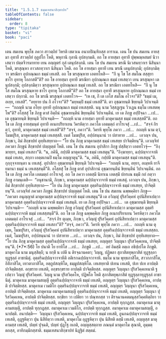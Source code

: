 ```yaml
---
title: "1.5.1.7 ธมฺมเทสนาสิกฺขาปท"
tableOfContents: false
sidebar:
  order: 8
type: "tipitaka"
basket: "vi"
book: "paci"
---
```



<DynamicBreadcrumb />

<Division number="60" book="paci">

<Paragraph number="197" book="paci">
เตน สมเยน พุทฺโธ ภควา สาวตฺถิยํ วิหรติ เชตวเน อนาถปิณฺฑิกสฺส อาราเม. เตน โข ปน สมเยน อายสฺมา อุทายี สาวตฺถิยํ กุลูปโก โหติ, พหุกานิ กุลานิ อุปสงฺกมติ. อถ โข อายสฺมา อุทายี ปุพฺพณฺหสมยํ นิวาเสตฺวา ปตฺตจีวรมาทาย เยน อญฺญตรํ กุลํ เตนุปสงฺกมิ. เตน โข ปน สมเยน ฆรณี นิเวสนทฺวาเร นิสินฺนา โหติ, ฆรสุณฺหา อาวสถทฺวาเร นิสินฺนา โหติ. อถ โข อายสฺมา อุทายี เยน ฆรณี เตนุปสงฺกมิ; อุปสงฺกมิตฺวา ฆรณิยา อุปกณฺณเก ธมฺมํ เทเสสิ. อถ โข ฆรสุณฺหาย เอตทโหสิ—  “กึ นุ โข โส สมโณ สสฺสุยา ชาโร อุทาหุ โอภาสตี”ติ?
</Paragraph>

<Paragraph number="198" book="paci">
อถ โข อายสฺมา อุทายี ฆรณิยา อุปกณฺณเก ธมฺมํ เทเสตฺวา เยน ฆรสุณฺหา เตนุปสงฺกมิ; อุปสงฺกมิตฺวา ฆรสุณฺหาย อุปกณฺณเก ธมฺมํ เทเสสิ. อถ โข ฆรณิยา เอตทโหสิ—  “กึ นุ โข โส สมโณ ฆรสุณฺหาย ชาโร อุทาหุ โอภาสตี”ติ? อถ โข อายสฺมา อุทายี ฆรสุณฺหาย อุปกณฺณเก ธมฺมํ เทเสตฺวา ปกฺกามิ. อถ โข ฆรณี ฆรสุณฺหํ เอตทโวจ—  “เห เช, กึ เต เอโส สมโณ อโวจา”ติ? “ธมฺมํ เม, อเยฺย, เทเสสิ”. “อยฺยาย ปน กึ อโวจา”ติ? “มยฺหมฺปิ ธมฺมํ เทเสสี”ติ. ตา อุชฺฌายนฺติ ขิยฺยนฺติ วิปาเจนฺติ—  “กถญฺหิ นาม อโยฺย อุทายี อุปกณฺณเก ธมฺมํ เทเสสฺสติ. นนุ นาม วิสฺสฏฺเฐน วิวเฏน ธมฺโม เทเสตพฺโพ”ติ?
</Paragraph>

<Paragraph number="199" book="paci">
อโสฺสสุํ โข ภิกฺขู ตาสํ อิตฺถีนํ อุชฺฌายนฺตีนํ ขิยฺยนฺตีนํ วิปาเจนฺตีนํ. เย เต ภิกฺขู อปฺปิจฺฉา …เป…  เต อุชฺฌายนฺติ ขิยฺยนฺติ วิปาเจนฺติ—  “กถญฺหิ นาม อายสฺมา อุทายี มาตุคามสฺส ธมฺมํ เทเสสฺสตี”ติ.
</Paragraph>

<Paragraph number="200" book="paci">
อถ โข เต ภิกฺขู อายสฺมนฺตํ อุทายึ อเนกปริยาเยน วิครหิตฺวา ภควโต เอตมตฺถํ อาโรเจสุํ …เป…  “สจฺจํ กิร ตฺวํ, อุทายิ, มาตุคามสฺส ธมฺมํ เทเสสี”ติ? “สจฺจํ, ภควา”ติ. วิครหิ พุทฺโธ ภควา …เป…  กถญฺหิ นาม ตฺวํ, โมฆปุริส, มาตุคามสฺส ธมฺมํ เทเสสฺสสิ. เนตํ โมฆปุริส, อปฺปสนฺนานํ วา ปสาทาย …เป…  เอวญฺจ ปน, ภิกฺขเว, อิมํ สิกฺขาปทํ อุทฺทิเสยฺยาถ—
</Paragraph>

<Paragraph number="201" book="paci">
<Emphasis>“โย ปน ภิกฺขุ มาตุคามสฺส ธมฺมํ เทเสยฺย ปาจิตฺติยนฺ”</Emphasis>ติ.
</Paragraph>

<Paragraph number="202" book="paci">
เอวญฺจิทํ ภควตา ภิกฺขูนํ สิกฺขาปทํ ปญฺญตฺตํ โหติ.
</Paragraph>

</Division>
<Division number="61" book="paci">

<Paragraph number="203" book="paci">
เตน โข ปน สมเยน อุปาสิกา ภิกฺขู ปสฺสิตฺวา เอตทโวจุํ—  “อิงฺฆายฺยา, ธมฺมํ เทเสถา”ติ. “น, ภคินี, กปฺปติ มาตุคามสฺส ธมฺมํ เทเสตุนฺ”ติ. “อิงฺฆายฺยา, ฉปฺปญฺจวาจาหิ ธมฺมํ เทเสถ, สกฺกา เอตฺตเกนปิ ธมฺโม อญฺญาตุนฺ”ติ. “น, ภคินี, กปฺปติ มาตุคามสฺส ธมฺมํ เทเสตุนฺ”ติ. กุกฺกุจฺจายนฺตา น เทเสสุํ. อุปาสิกา อุชฺฌายนฺติ ขิยฺยนฺติ วิปาเจนฺติ—  “กถญฺหิ นาม, อยฺยา, อเมฺหหิ ยาจียมานา ธมฺมํ น เทเสสฺสนฺตี”ติ.
</Paragraph>

<Paragraph number="204" book="paci">
อโสฺสสุํ โข ภิกฺขู ตาสํ อุปาสิกานํ อุชฺฌายนฺตีนํ ขิยฺยนฺตีนํ วิปาเจนฺตีนํ. อถ โข เต ภิกฺขู ภควโต เอตมตฺถํ อาโรเจสุํ. อถ โข ภควา เอตสฺมึ นิทาเน เอตสฺมึ ปกรเณ ธมฺมึ กถํ กตฺวา ภิกฺขู อามนฺเตสิ—  “อนุชานามิ, ภิกฺขเว, มาตุคามสฺส ฉปฺปญฺจวาจาหิ ธมฺมํ เทเสตุํ. เอวญฺจ ปน, ภิกฺขเว, อิมํ สิกฺขาปทํ อุทฺทิเสยฺยาถ—
</Paragraph>

<Paragraph number="205" book="paci">
<Emphasis>“โย ปน ภิกฺขู มาตุคามสฺส อุตฺตริฉปฺปญฺจวาจาหิ ธมฺมํ เทเสยฺย, ปาจิตฺติยนฺ”</Emphasis>ติ.
</Paragraph>

<Paragraph number="206" book="paci">
เอวญฺจิทํ ภควตา ภิกฺขูนํ สิกฺขาปทํ ปญฺญตฺตํ โหติ.
</Paragraph>

</Division>
<Division number="62" book="paci">

<Paragraph number="207" book="paci">
เตน โข ปน สมเยน ฉพฺพคฺคิยา ภิกฺขู—  “ภควตา อนุญฺญาตํ มาตุคามสฺส ฉปฺปญฺจวาจาหิ ธมฺมํ เทเสตุนฺ”ติ เต อวิญฺญุํ ปุริสวิคฺคหํ อุปนิสีทาเปตฺวา มาตุคามสฺส อุตฺตริฉปฺปญฺจวาจาหิ ธมฺมํ เทเสนฺติ. เย เต ภิกฺขู อปฺปิจฺฉา …เป…  เต อุชฺฌายนฺติ ขิยฺยนฺติ วิปาเจนฺติ—  “กถญฺหิ นาม ฉพฺพคฺคิยา ภิกฺขู อวิญฺญุํ ปุริสวิคฺคหํ อุปนิสีทาเปตฺวา มาตุคามสฺส อุตฺตริฉปฺปญฺจวาจาหิ ธมฺมํ เทเสสฺสนฺตี”ติ.
</Paragraph>

<Paragraph number="208" book="paci">
อถ โข เต ภิกฺขู ฉพฺพคฺคิเย ภิกฺขู อเนกปริยาเยน วิครหิตฺวา ภควโต เอตมตฺถํ อาโรเจสุํ …เป…  “สจฺจํ กิร ตุเมฺห, ภิกฺขเว, อวิญฺญุํ ปุริสวิคฺคหํ อุปนิสีทาเปตฺวา มาตุคามสฺส อุตฺตริฉปฺปญฺจวาจาหิ ธมฺมํ เทเสถา”ติ? “สจฺจํ, ภควา”ติ. วิครหิ พุทฺโธ ภควา …เป…  กถญฺหิ นาม ตุเมฺห, โมฆปุริสา, อวิญฺญุํ ปุริสวิคฺคหํ อุปนิสีทาเปตฺวา มาตุคามสฺส อุตฺตริฉปฺปญฺจวาจาหิ ธมฺมํ เทเสสฺสถ. เนตํ, โมฆปุริสา, อปฺปสนฺนานํ วา ปสาทาย …เป…  เอวญฺจ ปน, ภิกฺขเว, อิมํ สิกฺขาปทํ อุทฺทิเสยฺยาถ—
</Paragraph>

</Division>
<Division number="63" book="paci">

<Paragraph number="209" book="paci">
<Emphasis>“โย ปน ภิกฺขุ มาตุคามสฺส อุตฺตริฉปฺปญฺจวาจาหิ ธมฺมํ เทเสยฺย, อญฺญตฺร วิญฺญุนา ปุริสวิคฺคเหน, ปาจิตฺติยนฺ”</Emphasis>ติ. (*7*:<Emphasis>56</Emphasis>)
</Paragraph>

</Division>
<Division number="64" book="paci">

<Paragraph number="210" book="paci">
<Emphasis>โย ปนา</Emphasis>ติ โย ยาทิโส …เป…  <Emphasis>ภิกฺขู</Emphasis>ติ …เป…  อยํ อิมสฺมึ อตฺเถ อธิปฺเปโต ภิกฺขูติ.
</Paragraph>

<Paragraph number="211" book="paci">
<Emphasis>มาตุคาโม</Emphasis> นาม มนุสฺสิตฺถี; น ยกฺขี น เปตี น ติรจฺฉานคตา; วิญฺญู, ปฏิพลา สุภาสิตทุพฺภาสิตํ ทุฏฺฐุลฺลาทุฏฺฐุลฺลํ อาชานิตุํ.
</Paragraph>

<Paragraph number="212" book="paci">
<Emphasis>อุตฺตริฉปฺปญฺจวาจาหี</Emphasis>ติ อติเรกฉปฺปญฺจวาจาหิ.
</Paragraph>

<Paragraph number="213" book="paci">
<Emphasis>ธมฺโม</Emphasis> นาม พุทฺธภาสิโต, สาวกภาสิโต, อิสิภาสิโต, เทวตาภาสิโต, อตฺถูปสญฺหิโต, ธมฺมูปสญฺหิโต.
</Paragraph>

<Paragraph number="214" book="paci">
<Emphasis>เทเสยฺยา</Emphasis>ติ ปเทน เทเสติ, ปเท ปเท อาปตฺติ ปาจิตฺติยสฺส. อกฺขราย เทเสติ, อกฺขรกฺขราย อาปตฺติ ปาจิตฺติยสฺส.
</Paragraph>

<Paragraph number="215" book="paci">
<Emphasis>อญฺญตฺร วิญฺญุนา ปุริสวิคฺคเหนา</Emphasis>ติ ฐเปตฺวา วิญฺญุํ ปุริสวิคฺคหํ. วิญฺญู นาม ปุริสวิคฺคโห, ปฏิพโล โหติ สุภาสิตทุพฺภาสิตํ ทุฏฺฐุลฺลาทุฏฺฐุลฺลํ อาชานิตุํ.
</Paragraph>

</Division>
<Division number="65" book="paci">

<Paragraph number="216" book="paci">
มาตุคาเม มาตุคามสญฺญี อุตฺตริฉปฺปญฺจวาจาหิ ธมฺมํ เทเสติ, อญฺญตฺร วิญฺญุนา ปุริสวิคฺคเหน, อาปตฺติ ปาจิตฺติยสฺส. มาตุคาเม เวมติโก อุตฺตริฉปฺปญฺจวาจาหิ ธมฺมํ เทเสติ, อญฺญตฺร วิญฺญุนา ปุริสวิคฺคเหน, อาปตฺติ ปาจิตฺติยสฺส. มาตุคาเม อมาตุคามสญฺญี อุตฺตริฉปฺปญฺจวาจาหิ ธมฺมํ เทเสติ, อญฺญตฺร วิญฺญุนา ปุริสวิคฺคเหน, อาปตฺติ ปาจิตฺติยสฺส.
</Paragraph>

<Paragraph number="217" book="paci">
ยกฺขิยา วา เปติยา วา ปณฺฑกสฺส วา ติรจฺฉานคตมนุสฺสวิคฺคหิตฺถิยา วา อุตฺตริฉปฺปญฺจวาจาหิ ธมฺมํ เทเสติ, อญฺญตฺร วิญฺญุนา ปุริสวิคฺคเหน, อาปตฺติ ทุกฺกฏสฺส. อมาตุคาเม มาตุคามสญฺญี, อาปตฺติ ทุกฺกฏสฺส. อมาตุคาเม เวมติโก, อาปตฺติ ทุกฺกฏสฺส. อมาตุคาเม อมาตุคามสญฺญี, อนาปตฺติ.
</Paragraph>

</Division>
<Division number="66" book="paci">

<Paragraph number="218" book="paci">
อนาปตฺติ—  วิญฺญุนา ปุริสวิคฺคเหน, ฉปฺปญฺจวาจาหิ ธมฺมํ เทเสติ, อูนกฉปฺปญฺจวาจาหิ ธมฺมํ เทเสติ, อุฏฺฐหิตฺวา ปุน นิสีทิตฺวา เทเสติ, มาตุคาโม อุฏฺฐหิตฺวา ปุน นิสีทติ ตสฺมึ เทเสติ, อญฺญสฺส มาตุคามสฺส เทเสติ, ปญฺหํ ปุจฺฉติ, ปญฺหํ ปุฏฺโฐ กเถติ, อญฺญสฺสตฺถาย ภณนฺตํ มาตุคาโม สุณาติ, อุมฺมตฺตกสฺส, อาทิกมฺมิกสฺสาติ.

</Paragraph>
</Division>

<Paragraph number="219" type="center" book="paci">
ธมฺมเทสนาสิกฺขาปทํ นิฏฺฐิตํ สตฺตมํ.
</Paragraph>